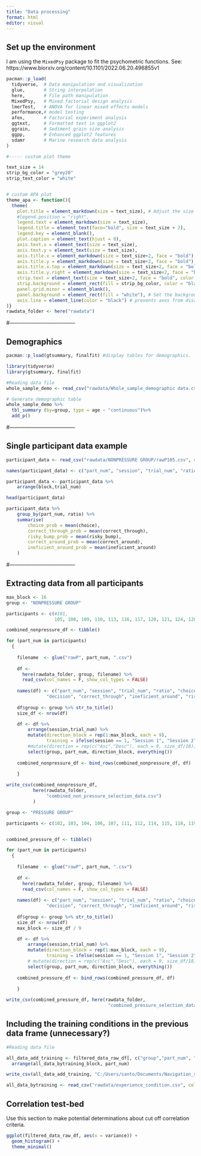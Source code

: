 ```yaml
---
title: "Data processing"
format: html
editor: visual
---
```


## Set up the environment

I am using the `MixedPsy` package to fit the psychometric functions. See: https://www.biorxiv.org/content/10.1101/2022.06.20.496855v1

```r
pacman::p_load(
  tidyverse,  # Data manipulation and visualization
  glue,       # String interpolation
  here,       # File path manipulation
  MixedPsy,   # Mixed factorial design analysis
  lmerTest,   # ANOVA for linear mixed effects models
  performance,# model testing
  afex,       # Factorial experiment analysis
  ggtext,     # Formatted text in ggplot2
  ggrain,     # Sediment grain size analysis
  ggpp,       # Enhanced ggplot2 features
  sdamr       # Marine research data analysis
)

#----- custom plot theme

text_size = 14
strip_bg_color = "grey20"
strip_text_color = "white"


# custom APA plot
theme_apa <- function(){
  theme(
    plot.title = element_markdown(size = text_size), # Adjust the size as needed
    #legend.position = "right",
    legend.text = element_markdown(size = text_size),
    legend.title = element_text(face="bold", size = text_size + 2),
    legend.key = element_blank(),
    plot.caption = element_text(hjust = 0),
    axis.text.x = element_text(size = text_size),
    axis.text.y = element_text(size = text_size),
    axis.title.x = element_markdown(size = text_size+2, face = "bold"),  # Bolds x title
    axis.title.y = element_markdown(size = text_size+2, face = "bold"),  # Bolds y title
    axis.title.x.top = element_markdown(size = text_size+2, face = "bold"),  # Bolds x title
    axis.title.y.right = element_markdown(size = text_size+2, face = "bold"),  # Bolds y title
    strip.text = element_text(size = text_size+2, face = "bold", color = strip_text_color),
    strip.background = element_rect(fill = strip_bg_color, color = "black", size = 1),    panel.grid.major = element_blank(),
    panel.grid.minor = element_blank(),
    panel.background = element_rect(fill = "white"), # Set the background color to white
    axis.line = element_line(color = "black") # prevents axes from disappearing
)}
rawdata_folder <- here("rawdata")

```

#--------------------------------------

## Demographics

```r
pacman::p_load(gtsummary, finalfit) #display tables for demographics.

library(tidyverse)
library(gtsummary, finalfit)

#Reading data file
whole_sample_demo <- read_csv("rawdata/Whole_sample_demographic data.csv", col_names = T)

# Generate demographic table
whole_sample_demo %>%
  tbl_summary (by=group, type = age ~ "continuous")%>%
  add_p()

```

#--------------------------------------

## Single participant data example

```r
participant_data <- read_csv("rawdata/NONPRESSURE GROUP/rawP105.csv", col_names = F)

names(participant_data) <- c("part_num", "session", "trial_num", "ratio", "choice", "decision", "correct_through", "ineficient_around", "risky_bump", "correct_around")

participant_data <- participant_data %>% 
    arrange(block,trial_num) 

head(participant_data)

```

```r
participant_data %>% 
    group_by(part_num, ratio) %>%
    summarise(
        choice_prob = mean(choice),
        correct_through_prob = mean(correct_through),
        risky_bump_prob = mean(risky_bump),
        correct_around_prob = mean(correct_around),
        ineficient_around_prob = mean(ineficient_around)
    )
```

#--------------------------------------

## Extracting data from all participants

```r

max_block <- 16
group <- "NONPRESSURE GROUP"

participants <- c(#101, 
                  105, 108, 109, 110, 113, 116, 117, 120, 121, 124, 128, 129, 132, 134, 135, 136, 138, 141, 144, 146, 147, 150, 151, 152)

combined_nonpressure_df <- tibble()

for (part_num in participants)
  {
  
    filename  <- glue("rawP", part_num, ".csv")
    
    df <- 
      here(rawdata_folder, group, filename) %>% 
      read_csv(col_names = F, show_col_types = FALSE)
    
    names(df) <- c("part_num", "session", "trial_num", "ratio", "choice", 
               "decision", "correct_through", "ineficient_around", "risky_bump", "correct_around")
    
    df$group <- group %>% str_to_title()
    size_df <- nrow(df)

    df <- df %>%
        arrange(session,trial_num) %>%
        mutate(direction_block = rep(1:max_block, each = 9),
               training = ifelse(session == 1, "Session 1", "Session 2")) %>%
        #mutate(direction = rep(c("Asc","Desc"), each = 9, size_df/18)) %>%
        select(group, part_num, direction_block, everything())  
    
    combined_nonpressure_df <- bind_rows(combined_nonpressure_df, df)
    
    }

write_csv(combined_nonpressure_df,
          here(rawdata_folder,
               "combined_non_pressure_selection_data.csv")
          )

```

```r

group <- "PRESSURE GROUP"

participants <- c(102, 103, 104, 106, 107, 111, 112, 114, 115, 118, 119, 122, 123, 126, 127, 130, 131, 133, 137, 139, 140, 143, 145, 148, 149)


combined_pressure_df <- tibble()

for (part_num in participants)
  {
  
    filename  <- glue("rawP", part_num, ".csv")
    
    df <- 
      here(rawdata_folder, group, filename) %>% 
      read_csv(col_names = F, show_col_types = FALSE)
    
    names(df) <- c("part_num", "session", "trial_num", "ratio", "choice", 
               "decision", "correct_through", "ineficient_around", "risky_bump", "correct_around")
    
    df$group <- group %>% str_to_title()
    size_df <- nrow(df)
    max_block <- size_df / 9

    df <- df %>%
        arrange(session,trial_num) %>%
        mutate(direction_block = rep(1:max_block, each = 9),
               training = ifelse(session == 1, "Session 1", "Session 2")) %>%
        # mutate(direction = rep(c("Asc","Desc"), each = 9, size_df/18)) %>%
        select(group, part_num, direction_block, everything())  
    
    combined_pressure_df <- bind_rows(combined_pressure_df, df)
    
    }

write_csv(combined_pressure_df, here(rawdata_folder,
                                      "combined_pressure_selection_data.csv"))

```

## Including the training conditions in the previous data frame (unnecessary?)

```r

#Reading data file

all_data_add_training <- filtered_data_raw_df[, c("group","part_num", "block", "trial_num", "ratio", "choice", "decision", "starting_ratio", "ending_ratio", "direction", "correlation", "variance")]%>%
  arrange(all_data_bytraining_block, part_num)

write_csv(all_data_add_training, "C:/Users/santo/Documents/Navigation_study/rawdata/training_conditions_test.csv")

all_data_bytraining <- read_csv("rawdata/experience_condition.csv", col_names = T)


```

## Correlation test-bed

Use this section to make potential determinations about cut off correlation criteria.

```r
ggplot(filtered_data_raw_df, aes(x = variance)) +
  geom_histogram() +
  theme_minimal()
```
